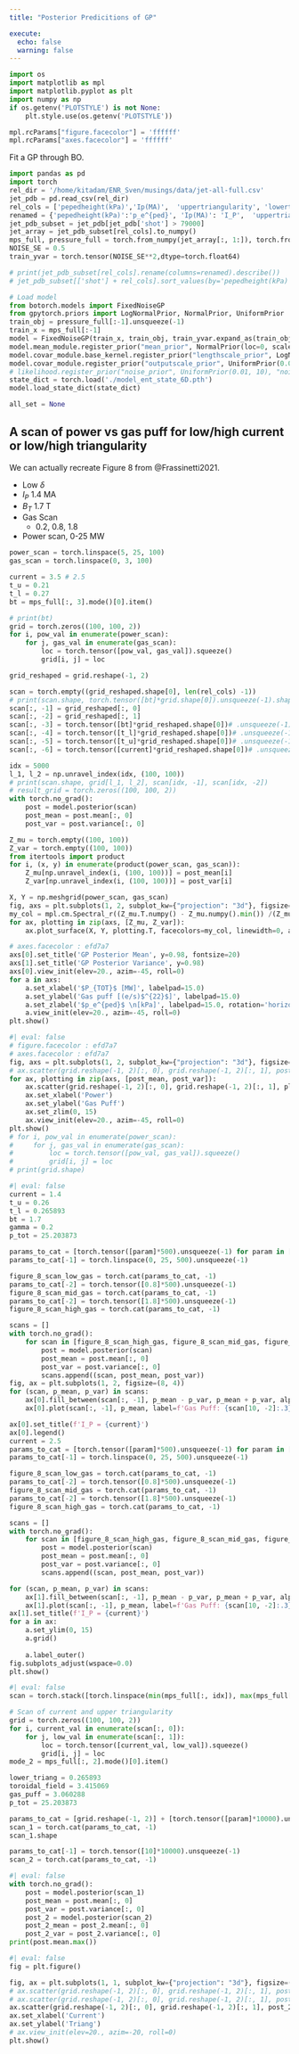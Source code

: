 ```yaml
---
title: "Posterior Predicitions of GP"

execute: 
  echo: false
  warning: false
---
```



```python
import os 
import matplotlib as mpl
import matplotlib.pyplot as plt 
import numpy as np
if os.getenv('PLOTSTYLE') is not None: 
    plt.style.use(os.getenv('PLOTSTYLE'))

mpl.rcParams["figure.facecolor"] = 'ffffff'
mpl.rcParams["axes.facecolor"] = 'ffffff'
```

Fit a GP through BO. 
```python
import pandas as pd 
import torch 
rel_dir = '/home/kitadam/ENR_Sven/musings/data/jet-all-full.csv'
jet_pdb = pd.read_csv(rel_dir)
rel_cols = ['pepedheight(kPa)','Ip(MA)',  'uppertriangularity', 'lowertriangularity',  'B(T)', 'gasflowrateofmainspecies10^22(e/s)', 'P_TOT=PNBI+Pohm+PICRH-Pshi(MW)'] # ,,]
renamed = {'pepedheight(kPa)':'p_e^{ped}', 'Ip(MA)': 'I_P',  'uppertriangularity': '\delta_U', 'lowertriangularity': '\delta_L',  'B(T)': 'B_T', 'gasflowrateofmainspecies10^22(e/s)': '\Gamma', 'P_TOT=PNBI+Pohm+PICRH-Pshi(MW)': 'P_TOT'}
jet_pdb_subset = jet_pdb[jet_pdb['shot'] > 79000]
jet_array = jet_pdb_subset[rel_cols].to_numpy()
mps_full, pressure_full = torch.from_numpy(jet_array[:, 1:]), torch.from_numpy(jet_array[:, 0])
NOISE_SE = 0.5
train_yvar = torch.tensor(NOISE_SE**2,dtype=torch.float64)

# print(jet_pdb_subset[rel_cols].rename(columns=renamed).describe())
# jet_pdb_subset[['shot'] + rel_cols].sort_values(by='pepedheight(kPa)', ascending=False).rename(columns=renamed).head(10)
```


```python
# Load model 
from botorch.models import FixedNoiseGP
from gpytorch.priors import LogNormalPrior, NormalPrior, UniformPrior
train_obj = pressure_full[:-1].unsqueeze(-1)
train_x = mps_full[:-1]
model = FixedNoiseGP(train_x, train_obj, train_yvar.expand_as(train_obj).to(train_x))
model.mean_module.register_prior("mean_prior", NormalPrior(loc=0, scale=1), "constant")
model.covar_module.base_kernel.register_prior("lengthscale_prior", LogNormalPrior(0, 1), "lengthscale")
model.covar_module.register_prior("outputscale_prior", UniformPrior(0.01, 100), "outputscale")
# likelihood.register_prior("noise_prior", UniformPrior(0.01, 10), "noise")
state_dict = torch.load('./model_ent_state_6D.pth')
model.load_state_dict(state_dict)

all_set = None

```

## A scan of power vs gas puff for low/high current or low/high triangularity

We can actually recreate Figure 8 from @Frassinetti2021.

- Low $\delta$
- $I_P$ 1.4 MA
- $B_T$ 1.7 T
- Gas Scan 
    - 0.2, 0.8, 1.8
- Power scan, 0-25 MW

```python

power_scan = torch.linspace(5, 25, 100)
gas_scan = torch.linspace(0, 3, 100)

current = 3.5 # 2.5
t_u = 0.21
t_l = 0.27
bt = mps_full[:, 3].mode()[0].item()

# print(bt)
grid = torch.zeros((100, 100, 2))
for i, pow_val in enumerate(power_scan): 
    for j, gas_val in enumerate(gas_scan): 
        loc = torch.tensor([pow_val, gas_val]).squeeze()
        grid[i, j] = loc

grid_reshaped = grid.reshape(-1, 2)

scan = torch.empty((grid_reshaped.shape[0], len(rel_cols) -1))
# print(scan.shape, torch.tensor([bt]*grid.shape[0]).unsqueeze(-1).shape)
scan[:, -1] = grid_reshaped[:, 0]
scan[:, -2] = grid_reshaped[:, 1]
scan[:, -3] = torch.tensor([bt]*grid_reshaped.shape[0])# .unsqueeze(-1)
scan[:, -4] = torch.tensor([t_l]*grid_reshaped.shape[0])# .unsqueeze(-1)
scan[:, -5] = torch.tensor([t_u]*grid_reshaped.shape[0])# .unsqueeze(-1)
scan[:, -6] = torch.tensor([current]*grid_reshaped.shape[0])# .unsqueeze(-1)

idx = 5000
l_1, l_2 = np.unravel_index(idx, (100, 100))
# print(scan.shape, grid[l_1, l_2], scan[idx, -1], scan[idx, -2])
# result_grid = torch.zeros((100, 100, 2))
with torch.no_grad(): 
    post = model.posterior(scan)
    post_mean = post.mean[:, 0]
    post_var = post.variance[:, 0]

Z_mu = torch.empty((100, 100))
Z_var = torch.empty((100, 100))
from itertools import product
for i, (x, y) in enumerate(product(power_scan, gas_scan)): 
    Z_mu[np.unravel_index(i, (100, 100))] = post_mean[i]
    Z_var[np.unravel_index(i, (100, 100))] = post_var[i]

X, Y = np.meshgrid(power_scan, gas_scan)
fig, axs = plt.subplots(1, 2, subplot_kw={"projection": "3d"}, figsize=(20, 10))
my_col = mpl.cm.Spectral_r((Z_mu.T.numpy() - Z_mu.numpy().min()) /(Z_mu.numpy().max() - Z_mu.numpy().min()))
for ax, plotting in zip(axs, [Z_mu, Z_var]): 
    ax.plot_surface(X, Y, plotting.T, facecolors=my_col, linewidth=0, antialiased=False)

# axes.facecolor : efd7a7
axs[0].set_title('GP Posterior Mean', y=0.98, fontsize=20)
axs[1].set_title('GP Posterior Variance', y=0.98)
axs[0].view_init(elev=20., azim=-45, roll=0)
for a in axs: 
    a.set_xlabel('$P_{TOT}$ [MW]', labelpad=15.0)
    a.set_ylabel('Gas puff [(e/s)$^{22}$]', labelpad=15.0)
    a.set_zlabel('$p_e^{ped}$ \n[kPa]', labelpad=15.0, rotation='horizontal')
    a.view_init(elev=20., azim=-45, roll=0)
plt.show()
```
```python
#| eval: false
# figure.facecolor : efd7a7
# axes.facecolor : efd7a7
fig, axs = plt.subplots(1, 2, subplot_kw={"projection": "3d"}, figsize=(20, 10), constrained_layout=True, dpi=400)
# ax.scatter(grid.reshape(-1, 2)[:, 0], grid.reshape(-1, 2)[:, 1], post_var)
for ax, plotting in zip(axs, [post_mean, post_var]): 
    ax.scatter(grid.reshape(-1, 2)[:, 0], grid.reshape(-1, 2)[:, 1], plotting)
    ax.set_xlabel('Power')
    ax.set_ylabel('Gas Puff')
    ax.set_zlim(0, 15)
    ax.view_init(elev=20., azim=-45, roll=0)
plt.show()
# for i, pow_val in enumerate(power_scan): 
#     for j, gas_val in enumerate(gas_scan): 
#         loc = torch.tensor([pow_val, gas_val]).squeeze()
#         grid[i, j] = loc
# print(grid.shape)
```


```python
#| eval: false
current = 1.4
t_u = 0.26
t_l = 0.265893			
bt = 1.7
gamma = 0.2
p_tot = 25.203873

params_to_cat = [torch.tensor([param]*500).unsqueeze(-1) for param in [current, t_u, t_l, bt, gamma, p_tot]] 
params_to_cat[-1] = torch.linspace(0, 25, 500).unsqueeze(-1)

figure_8_scan_low_gas = torch.cat(params_to_cat, -1)
params_to_cat[-2] = torch.tensor([0.8]*500).unsqueeze(-1)
figure_8_scan_mid_gas = torch.cat(params_to_cat, -1)
params_to_cat[-2] = torch.tensor([1.8]*500).unsqueeze(-1)
figure_8_scan_high_gas = torch.cat(params_to_cat, -1)

scans = []
with torch.no_grad(): 
    for scan in [figure_8_scan_high_gas, figure_8_scan_mid_gas, figure_8_scan_low_gas]:
        post = model.posterior(scan)
        post_mean = post.mean[:, 0]
        post_var = post.variance[:, 0]
        scans.append((scan, post_mean, post_var))
fig, ax = plt.subplots(1, 2, figsize=(8, 4))
for (scan, p_mean, p_var) in scans: 
    ax[0].fill_between(scan[:, -1], p_mean - p_var, p_mean + p_var, alpha=0.2)
    ax[0].plot(scan[:, -1], p_mean, label=f'Gas Puff: {scan[10, -2]:.3}', lw=3)

ax[0].set_title(f'I_P = {current}')
ax[0].legend()
current = 2.5
params_to_cat = [torch.tensor([param]*500).unsqueeze(-1) for param in [current, t_u, t_l, bt, gamma, p_tot]] 
params_to_cat[-1] = torch.linspace(0, 25, 500).unsqueeze(-1)

figure_8_scan_low_gas = torch.cat(params_to_cat, -1)
params_to_cat[-2] = torch.tensor([0.8]*500).unsqueeze(-1)
figure_8_scan_mid_gas = torch.cat(params_to_cat, -1)
params_to_cat[-2] = torch.tensor([1.8]*500).unsqueeze(-1)
figure_8_scan_high_gas = torch.cat(params_to_cat, -1)

scans = []
with torch.no_grad(): 
    for scan in [figure_8_scan_high_gas, figure_8_scan_mid_gas, figure_8_scan_low_gas]:
        post = model.posterior(scan)
        post_mean = post.mean[:, 0]
        post_var = post.variance[:, 0]
        scans.append((scan, post_mean, post_var))

for (scan, p_mean, p_var) in scans: 
    ax[1].fill_between(scan[:, -1], p_mean - p_var, p_mean + p_var, alpha=0.2)
    ax[1].plot(scan[:, -1], p_mean, label=f'Gas Puff: {scan[10, -2]:.3}', lw=3)
ax[1].set_title(f'I_P = {current}')
for a in ax: 
    a.set_ylim(0, 15)
    a.grid()
    
    a.label_outer()
fig.subplots_adjust(wspace=0.0)
plt.show()
```

```python
#| eval: false
scan = torch.stack([torch.linspace(min(mps_full[:, idx]), max(mps_full[:, idx]), 100) for idx in [0, 1]], -1)

# Scan of current and upper triangularity
grid = torch.zeros((100, 100, 2))
for i, current_val in enumerate(scan[:, 0]): 
    for j, low_val in enumerate(scan[:, 1]): 
        loc = torch.tensor([current_val, low_val]).squeeze()
        grid[i, j] = loc
mode_2 = mps_full[:, 2].mode()[0].item()

lower_triang = 0.265893			
toroidal_field = 3.415069
gas_puff = 3.060288
p_tot = 25.203873

params_to_cat = [grid.reshape(-1, 2)] + [torch.tensor([param]*10000).unsqueeze(-1) for param in [lower_triang, toroidal_field, gas_puff, p_tot]] 
scan_1 = torch.cat(params_to_cat, -1)
scan_1.shape

params_to_cat[-1] = torch.tensor([10]*10000).unsqueeze(-1)
scan_2 = torch.cat(params_to_cat, -1)

```

```python
#| eval: false
with torch.no_grad(): 
    post = model.posterior(scan_1)
    post_mean = post.mean[:, 0]
    post_var = post.variance[:, 0]
    post_2 = model.posterior(scan_2)
    post_2_mean = post_2.mean[:, 0]
    post_2_var = post_2.variance[:, 0]
print(post.mean.max())
```

```python
#| eval: false
fig = plt.figure()

fig, ax = plt.subplots(1, 1, subplot_kw={"projection": "3d"}, figsize=(20, 10))
# ax.scatter(grid.reshape(-1, 2)[:, 0], grid.reshape(-1, 2)[:, 1], post_var)
# ax.scatter(grid.reshape(-1, 2)[:, 0], grid.reshape(-1, 2)[:, 1], post_mean)
ax.scatter(grid.reshape(-1, 2)[:, 0], grid.reshape(-1, 2)[:, 1], post_2_var)
ax.set_xlabel('Current')
ax.set_ylabel('Triang')
# ax.view_init(elev=20., azim=-20, roll=0)
plt.show()
```
